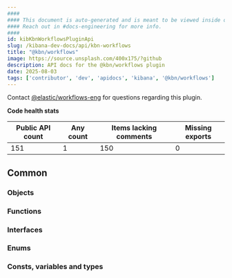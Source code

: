 ```yaml
---
####
#### This document is auto-generated and is meant to be viewed inside our experimental, new docs system.
#### Reach out in #docs-engineering for more info.
####
id: kibKbnWorkflowsPluginApi
slug: /kibana-dev-docs/api/kbn-workflows
title: "@kbn/workflows"
image: https://source.unsplash.com/400x175/?github
description: API docs for the @kbn/workflows plugin
date: 2025-08-03
tags: ['contributor', 'dev', 'apidocs', 'kibana', '@kbn/workflows']
---
```




Contact [@elastic/workflows-eng](https://github.com/orgs/elastic/teams/workflows-eng) for questions regarding this plugin.

**Code health stats**

| Public API count  | Any count | Items lacking comments | Missing exports |
|-------------------|-----------|------------------------|-----------------|
| 151 | 1 | 150 | 0 |

## Common

### Objects
<DocDefinitionList data={kbnWorkflowsObj.common.objects}/>

### Functions
<DocDefinitionList data={kbnWorkflowsObj.common.functions}/>

### Interfaces
<DocDefinitionList data={kbnWorkflowsObj.common.interfaces}/>

### Enums
<DocDefinitionList data={kbnWorkflowsObj.common.enums}/>

### Consts, variables and types
<DocDefinitionList data={kbnWorkflowsObj.common.misc}/>

